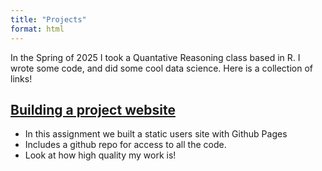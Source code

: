 ```yaml
---
title: "Projects"
format: html
---
```


In the Spring of 2025 I took a Quantative Reasoning class based in R. I wrote some code, and did some cool data science. Here is a collection of links!

## [Building a project website](index.qmd)

-   In this assignment we built a static users site with Github Pages
-   Includes a github repo for access to all the code.
-   Look at how high quality my work is!
